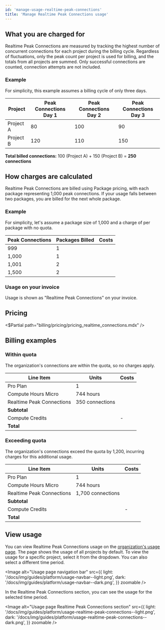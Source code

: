 ```yaml
---
id: 'manage-usage-realtime-peak-connections'
title: 'Manage Realtime Peak Connections usage'
---
```


## What you are charged for

Realtime Peak Connections are measured by tracking the highest number of concurrent connections for each project during the billing cycle. Regardless of fluctuations, only the peak count per project is used for billing, and the totals from all projects are summed. Only successful connections are counted, connection attempts are not included.

### Example

For simplicity, this example assumes a billing cycle of only three days.

| Project   | Peak Connections Day 1 | Peak Connections Day 2 | Peak Connections Day 3 |
| --------- | ---------------------- | ---------------------- | ---------------------- |
| Project A | 80                     | 100                    | 90                     |
| Project B | 120                    | 110                    | 150                    |

**Total billed connections:** 100 (Project A) + 150 (Project B) = **250 connections**

## How charges are calculated

Realtime Peak Connections are billed using Package pricing, with each package representing 1,000 peak connections. If your usage falls between two packages, you are billed for the next whole package.

### Example

For simplicity, let's assume a package size of 1,000 and a charge of <Price price="10" /> per package with no quota.

| Peak Connections | Packages Billed | Costs                |
| ---------------- | --------------- | -------------------- |
| 999              | 1               | <Price price="10" /> |
| 1,000            | 1               | <Price price="10" /> |
| 1,001            | 2               | <Price price="20" /> |
| 1,500            | 2               | <Price price="20" /> |

### Usage on your invoice

Usage is shown as "Realtime Peak Connections" on your invoice.

## Pricing

<$Partial path="billing/pricing/pricing_realtime_connections.mdx" />

## Billing examples

### Within quota

The organization's connections are within the quota, so no charges apply.

| Line Item                 | Units           | Costs                    |
| ------------------------- | --------------- | ------------------------ |
| Pro Plan                  | 1               | <Price price="25" />     |
| Compute Hours Micro       | 744 hours       | <Price price="10" />     |
| Realtime Peak Connections | 350 connections | <Price price="0" />      |
| **Subtotal**              |                 | **<Price price="35" />** |
| Compute Credits           |                 | -<Price price="10" />    |
| **Total**                 |                 | **<Price price="25" />** |

### Exceeding quota

The organization's connections exceed the quota by 1,200, incurring charges for this additional usage.

| Line Item                 | Units             | Costs                    |
| ------------------------- | ----------------- | ------------------------ |
| Pro Plan                  | 1                 | <Price price="25" />     |
| Compute Hours Micro       | 744 hours         | <Price price="10" />     |
| Realtime Peak Connections | 1,700 connections | <Price price="20" />     |
| **Subtotal**              |                   | **<Price price="45" />** |
| Compute Credits           |                   | -<Price price="10" />    |
| **Total**                 |                   | **<Price price="35" />** |

## View usage

You can view Realtime Peak Connections usage on the [organization's usage page](https://supabase.com/dashboard/org/_/usage). The page shows the usage of all projects by default. To view the usage for a specific project, select it from the dropdown. You can also select a different time period.

<Image
  alt="Usage page navigation bar"
  src={{
    light: '/docs/img/guides/platform/usage-navbar--light.png',
    dark: '/docs/img/guides/platform/usage-navbar--dark.png',
  }}
  zoomable
/>

In the Realtime Peak Connections section, you can see the usage for the selected time period.

<Image
  alt="Usage page Realtime Peak Connections section"
  src={{
    light: '/docs/img/guides/platform/usage-realtime-peak-connections--light.png',
    dark: '/docs/img/guides/platform/usage-realtime-peak-connections--dark.png',
  }}
  zoomable
/>
